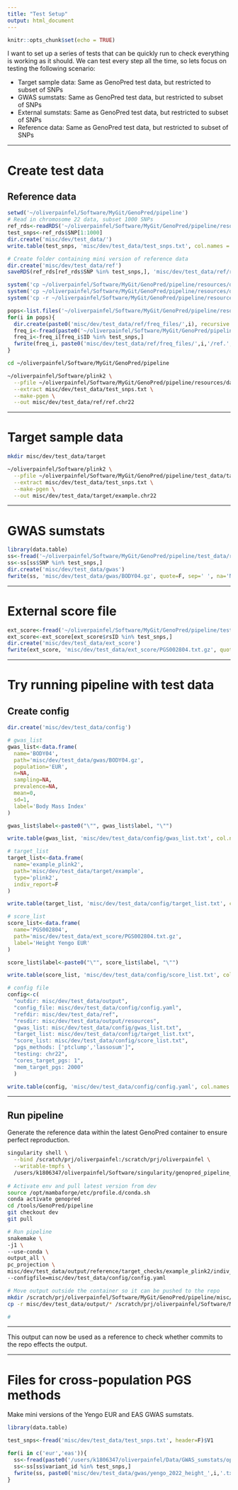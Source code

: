 ```yaml
---
title: "Test Setup"
output: html_document
---
```


```r
knitr::opts_chunk$set(echo = TRUE)
```

I want to set up a series of tests that can be quickly run to check everything is working as it should. We can test every step all the time, so lets focus on testing the following scenario:

- Target sample data: Same as GenoPred test data, but restricted to subset of SNPs
- GWAS sumstats: Same as GenoPred test data, but restricted to subset of SNPs
- External sumstats: Same as GenoPred test data, but restricted to subset of SNPs
- Reference data: Same as GenoPred test data, but restricted to subset of SNPs

***

# Create test data

## Reference data

```r
setwd('~/oliverpainfel/Software/MyGit/GenoPred/pipeline')
# Read in chromosome 22 data, subset 1000 SNPs
ref_rds<-readRDS('~/oliverpainfel/Software/MyGit/GenoPred/pipeline/resources/data/ref/ref.chr22.rds')
test_snps<-ref_rds$SNP[1:1000]
dir.create('misc/dev/test_data/')
write.table(test_snps, 'misc/dev/test_data/test_snps.txt', col.names = F, row.names = F, quote = F)

# Create folder containing mini version of reference data
dir.create('misc/dev/test_data/ref')
saveRDS(ref_rds[ref_rds$SNP %in% test_snps,], 'misc/dev/test_data/ref/ref.chr22.rds')

system('cp ~/oliverpainfel/Software/MyGit/GenoPred/pipeline/resources/data/ref/ref.pop.txt misc/dev/test_data/ref/')
system('cp ~/oliverpainfel/Software/MyGit/GenoPred/pipeline/resources/data/ref/ref.keep.list misc/dev/test_data/ref/')
system('cp -r ~/oliverpainfel/Software/MyGit/GenoPred/pipeline/resources/data/ref/keep_files misc/dev/test_data/ref/')

pops<-list.files('~/oliverpainfel/Software/MyGit/GenoPred/pipeline/resources/data/ref/freq_files')
for(i in pops){
  dir.create(paste0('misc/dev/test_data/ref/freq_files/',i), recursive = T)
  freq_i<-fread(paste0('~/oliverpainfel/Software/MyGit/GenoPred/pipeline/resources/data/ref/freq_files/',i,'/ref.',i,'.chr22.afreq'))
  freq_i<-freq_i[freq_i$ID %in% test_snps,]
  fwrite(freq_i, paste0('misc/dev/test_data/ref/freq_files/',i,'/ref.',i,'.chr22.afreq'), quote=F, sep=' ', na='NA')
}
```

```bash
cd ~/oliverpainfel/Software/MyGit/GenoPred/pipeline

~/oliverpainfel/Software/plink2 \
  --pfile ~/oliverpainfel/Software/MyGit/GenoPred/pipeline/resources/data/ref/ref.chr22 \
  --extract misc/dev/test_data/test_snps.txt \
  --make-pgen \
  --out misc/dev/test_data/ref/ref.chr22
```

***

# Target sample data

```bash
mkdir misc/dev/test_data/target

~/oliverpainfel/Software/plink2 \
  --pfile ~/oliverpainfel/Software/MyGit/GenoPred/pipeline/test_data/target/imputed_sample_plink2/example.chr22 \
  --extract misc/dev/test_data/test_snps.txt \
  --make-pgen \
  --out misc/dev/test_data/target/example.chr22
```

***

# GWAS sumstats

```r
library(data.table)
ss<-fread('~/oliverpainfel/Software/MyGit/GenoPred/pipeline/test_data/reference/gwas_sumstats/BODY04.gz')
ss<-ss[ss$SNP %in% test_snps,]
dir.create('misc/dev/test_data/gwas')
fwrite(ss, 'misc/dev/test_data/gwas/BODY04.gz', quote=F, sep=' ', na='NA')
```
***

# External score file

```r
ext_score<-fread('~/oliverpainfel/Software/MyGit/GenoPred/pipeline/test_data/reference/score_files/PGS002804.txt.gz')
ext_score<-ext_score[ext_score$rsID %in% test_snps,]
dir.create('misc/dev/test_data/ext_score')
fwrite(ext_score, 'misc/dev/test_data/ext_score/PGS002804.txt.gz', quote=F, sep=' ', na='NA')
```

***

# Try running pipeline with test data

## Create config

```r
dir.create('misc/dev/test_data/config')

# gwas_list
gwas_list<-data.frame(
  name='BODY04',
  path='misc/dev/test_data/gwas/BODY04.gz',
  population='EUR',
  n=NA,
  sampling=NA,
  prevalence=NA,
  mean=0,
  sd=1,
  label='Body Mass Index'
)

gwas_list$label<-paste0("\"", gwas_list$label, "\"")

write.table(gwas_list, 'misc/dev/test_data/config/gwas_list.txt', col.names = T, row.names = F, quote = F)

# target_list
target_list<-data.frame(
  name='example_plink2',
  path='misc/dev/test_data/target/example',
  type='plink2',
  indiv_report=F
)

write.table(target_list, 'misc/dev/test_data/config/target_list.txt', col.names = T, row.names = F, quote = F)

# score_list
score_list<-data.frame(
  name='PGS002804',
  path='misc/dev/test_data/ext_score/PGS002804.txt.gz',
  label='Height Yengo EUR'
)

score_list$label<-paste0("\"", score_list$label, "\"")

write.table(score_list, 'misc/dev/test_data/config/score_list.txt', col.names = T, row.names = F, quote = F)

# config file
config<-c(
  "outdir: misc/dev/test_data/output",
  "config_file: misc/dev/test_data/config/config.yaml",
  "refdir: misc/dev/test_data/ref",
  "resdir: misc/dev/test_data/output/resources",
  "gwas_list: misc/dev/test_data/config/gwas_list.txt",
  "target_list: misc/dev/test_data/config/target_list.txt",
  "score_list: misc/dev/test_data/config/score_list.txt",
  "pgs_methods: ['ptclump','lassosum']",
  "testing: chr22",
  "cores_target_pgs: 1",
  "mem_target_pgs: 2000"
  )

write.table(config, 'misc/dev/test_data/config/config.yaml', col.names = F, row.names = F, quote = F)
```

***

## Run pipeline

Generate the reference data within the latest GenoPred container to ensure perfect reproduction.

```bash

singularity shell \
  --bind /scratch/prj/oliverpainfel:/scratch/prj/oliverpainfel \
  --writable-tmpfs \
  /users/k1806347/oliverpainfel/Software/singularity/genopred_pipeline_latest.sif
  
# Activate env and pull latest version from dev
source /opt/mambaforge/etc/profile.d/conda.sh
conda activate genopred
cd /tools/GenoPred/pipeline
git checkout dev
git pull

# Run pipeline
snakemake \
-j1 \
--use-conda \
output_all \
pc_projection \
misc/dev/test_data/output/reference/target_checks/example_plink2/indiv_report-4_EAS.4_EAS-report.done \
--configfile=misc/dev/test_data/config/config.yaml

# Move output outside the container so it can be pushed to the repo
mkdir /scratch/prj/oliverpainfel/Software/MyGit/GenoPred/pipeline/misc/dev/test_data/output
cp -r misc/dev/test_data/output/* /scratch/prj/oliverpainfel/Software/MyGit/GenoPred/pipeline/misc/dev/test_data/output/

# 
```

***

This output can now be used as a reference to check whether commits to the repo effects the output.

***

# Files for cross-population PGS methods

Make mini versions of the Yengo EUR and EAS GWAS sumstats.

```r
library(data.table)

test_snps<-fread('misc/dev/test_data/test_snps.txt', header=F)$V1

for(i in c('eur','eas')){
  ss<-fread(paste0('/users/k1806347/oliverpainfel/Data/GWAS_sumstats/opensnp_test/yengo_2022_height_',i,'.txt'))
  ss<-ss[ss$variant_id %in% test_snps,]
  fwrite(ss, paste0('misc/dev/test_data/gwas/yengo_2022_height_',i,'.txt.gz'), quote=F, sep=' ', na='NA')
}

```







